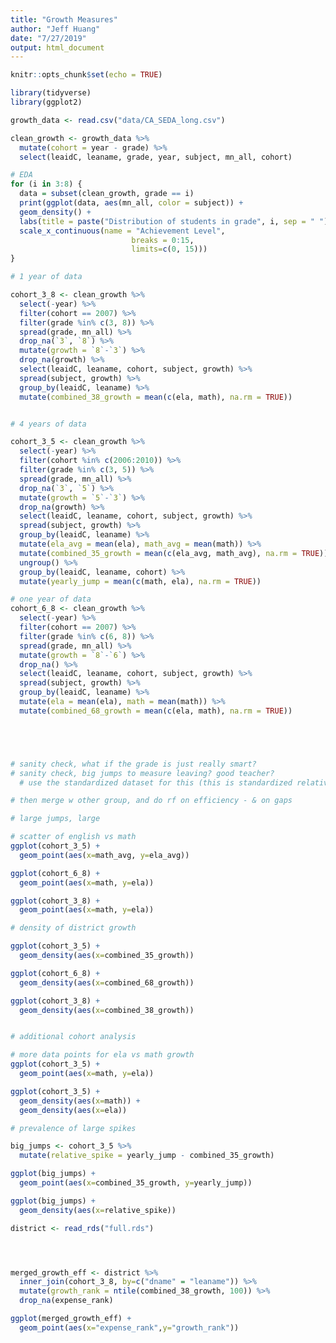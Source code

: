 ```yaml
---
title: "Growth Measures"
author: "Jeff Huang"
date: "7/27/2019"
output: html_document
---
```


```r
knitr::opts_chunk$set(echo = TRUE)

library(tidyverse)
library(ggplot2)

growth_data <- read.csv("data/CA_SEDA_long.csv") 

clean_growth <- growth_data %>% 
  mutate(cohort = year - grade) %>% 
  select(leaidC, leaname, grade, year, subject, mn_all, cohort)

```

```r

# EDA
for (i in 3:8) {
  data = subset(clean_growth, grade == i)
  print(ggplot(data, aes(mn_all, color = subject)) +
  geom_density() + 
  labs(title = paste("Distribution of students in grade", i, sep = " ")) + 
  scale_x_continuous(name = "Achievement Level",
                           breaks = 0:15,
                           limits=c(0, 15)))
}

```


```r

# 1 year of data

cohort_3_8 <- clean_growth %>% 
  select(-year) %>% 
  filter(cohort == 2007) %>% 
  filter(grade %in% c(3, 8)) %>% 
  spread(grade, mn_all) %>% 
  drop_na(`3`, `8`) %>% 
  mutate(growth = `8`-`3`) %>% 
  drop_na(growth) %>% 
  select(leaidC, leaname, cohort, subject, growth) %>% 
  spread(subject, growth) %>%
  group_by(leaidC, leaname) %>% 
  mutate(combined_38_growth = mean(c(ela, math), na.rm = TRUE))


# 4 years of data

cohort_3_5 <- clean_growth %>% 
  select(-year) %>% 
  filter(cohort %in% c(2006:2010)) %>% 
  filter(grade %in% c(3, 5)) %>% 
  spread(grade, mn_all) %>% 
  drop_na(`3`, `5`) %>% 
  mutate(growth = `5`-`3`) %>% 
  drop_na(growth) %>% 
  select(leaidC, leaname, cohort, subject, growth) %>% 
  spread(subject, growth) %>%
  group_by(leaidC, leaname) %>% 
  mutate(ela_avg = mean(ela), math_avg = mean(math)) %>% 
  mutate(combined_35_growth = mean(c(ela_avg, math_avg), na.rm = TRUE)) %>% 
  ungroup() %>% 
  group_by(leaidC, leaname, cohort) %>% 
  mutate(yearly_jump = mean(c(math, ela), na.rm = TRUE))

# one year of data
cohort_6_8 <- clean_growth %>% 
  select(-year) %>% 
  filter(cohort == 2007) %>%
  filter(grade %in% c(6, 8)) %>% 
  spread(grade, mn_all) %>% 
  mutate(growth = `8`-`6`) %>% 
  drop_na() %>% 
  select(leaidC, leaname, cohort, subject, growth) %>% 
  spread(subject, growth) %>%
  group_by(leaidC, leaname) %>% 
  mutate(ela = mean(ela), math = mean(math)) %>% 
  mutate(combined_68_growth = mean(c(ela, math), na.rm = TRUE))





# sanity check, what if the grade is just really smart?
# sanity check, big jumps to measure leaving? good teacher?
  # use the standardized dataset for this (this is standardized relative to distr. for cohort)

# then merge w other group, and do rf on efficiency - & on gaps

# large jumps, large 

```

```r

# scatter of english vs math
ggplot(cohort_3_5) + 
  geom_point(aes(x=math_avg, y=ela_avg))

ggplot(cohort_6_8) + 
  geom_point(aes(x=math, y=ela))

ggplot(cohort_3_8) + 
  geom_point(aes(x=math, y=ela))

# density of district growth

ggplot(cohort_3_5) +
  geom_density(aes(x=combined_35_growth))

ggplot(cohort_6_8) +
  geom_density(aes(x=combined_68_growth))

ggplot(cohort_3_8) +
  geom_density(aes(x=combined_38_growth))


# additional cohort analysis

# more data points for ela vs math growth
ggplot(cohort_3_5) + 
  geom_point(aes(x=math, y=ela))

ggplot(cohort_3_5) + 
  geom_density(aes(x=math)) + 
  geom_density(aes(x=ela))

# prevalence of large spikes 

big_jumps <- cohort_3_5 %>% 
  mutate(relative_spike = yearly_jump - combined_35_growth)

ggplot(big_jumps) +
  geom_point(aes(x=combined_35_growth, y=yearly_jump))

ggplot(big_jumps) +
  geom_density(aes(x=relative_spike))


```


```r

district <- read_rds("full.rds") 




merged_growth_eff <- district %>% 
  inner_join(cohort_3_8, by=c("dname" = "leaname")) %>% 
  mutate(growth_rank = ntile(combined_38_growth, 100)) %>% 
  drop_na(expense_rank)

ggplot(merged_growth_eff) +
  geom_point(aes(x="expense_rank",y="growth_rank"))
  
  
```

